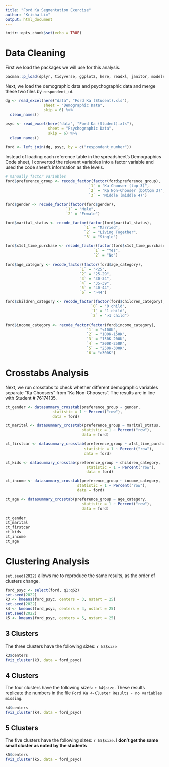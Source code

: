 ```yaml
---
title: "Ford Ka Segmentation Exercise"
author: "Krisha Lim"
output: html_document
---
```


```r
knitr::opts_chunk$set(echo = TRUE)
```

# Data Cleaning

First we load the packages we will use for this analysis.

```r
pacman::p_load(dplyr, tidyverse, ggplot2, here, readxl, janitor, modelsummary, kableExtra, cluster, factoextra)
```

Next, we load the demographic data and psychographic data and merge these two files by `respondent_id`.

```r
dg <- read_excel(here("data", "Ford Ka (Student).xls"), 
                 sheet = "Demographic Data", 
                 skip = 6) %>%
  clean_names()

psyc <- read_excel(here("data", "Ford Ka (Student).xls"), 
                   sheet = "Psychographic Data", 
                   skip = 6) %>%
  clean_names()

ford <- left_join(dg, psyc, by = c("respondent_number"))
```

Instead of loading each reference table in the spreadsheet's Demographics Code sheet, I converted the relevant variables into a factor variable and used the code sheet's information as the levels.

```r
# manually factor variables
ford$preference_group <- recode_factor(factor(ford$preference_group), 
                                     `1` = "Ka Chooser (top 3)",
                                     `2` = "Ka Non-Chooser (bottom 3)",
                                     `3` = "Middle (middle 4)")

ford$gender <- recode_factor(factor(ford$gender), 
                           `1` = "Male",
                           `2` = "Female")

ford$marital_status <- recode_factor(factor(ford$marital_status), 
                                   `1` = "Married", 
                                   `2` = "Living Together", 
                                   `3` = "Single")

ford$x1st_time_purchase <- recode_factor(factor(ford$x1st_time_purchase), 
                                       `1` = "Yes", 
                                       `2` = "No")

ford$age_category <- recode_factor(factor(ford$age_category), 
                                 `1` = "<25", 
                                 `2` = "25-29", 
                                 `3` = "30-34", 
                                 `4` = "35-39", 
                                 `5` = "40-44", 
                                 `6` = ">44")

ford$children_category <- recode_factor(factor(ford$children_category), 
                                      `0` = "0 child", 
                                      `1` = "1 child", 
                                      `2` = ">1 child")

ford$income_category <- recode_factor(factor(ford$income_category), 
                                    `1` = "<100K", 
                                    `2` = "100K-150K", 
                                    `3` = "150K-200K",
                                    `4` = "200K-250K", 
                                    `5` = "250K-300K", 
                                    `6`= ">300K")
```

# Crosstabs Analysis 

Next, we run crosstabs to check whether different demographic variables separate "Ka Choosers" from "Ka Non-Choosers". The results are in line with Student # 76174135. 

```r
ct_gender <- datasummary_crosstab(preference_group ~ gender, 
                     statistic = 1 ~ Percent("row"), 
                     data = ford)

ct_marital <- datasummary_crosstab(preference_group ~ marital_status, 
                                  statistic = 1 ~ Percent("row"), 
                                  data = ford)

ct_firstcar <- datasummary_crosstab(preference_group ~ x1st_time_purchase, 
                                   statistic = 1 ~ Percent("row"), 
                                   data = ford)

ct_kids <- datasummary_crosstab(preference_group ~ children_category, 
                                    statistic = 1 ~ Percent("row"), 
                                    data = ford)

ct_income <- datasummary_crosstab(preference_group ~ income_category, 
                                statistic = 1 ~ Percent("row"), 
                                data = ford)

ct_age <- datasummary_crosstab(preference_group ~ age_category, 
                                  statistic = 1 ~ Percent("row"), 
                                  data = ford)
```

```r
ct_gender
ct_marital
ct_firstcar
ct_kids
ct_income
ct_age
```

# Clustering Analysis

`set.seed(2022)` allows me to reproduce the same results, as the order of clusters change.

```r
ford_psyc <- select(ford, q1:q62)
set.seed(2022)
k3 <- kmeans(ford_psyc, centers = 3, nstart = 25)  
set.seed(2022)
k4 <- kmeans(ford_psyc, centers = 4, nstart = 25)  
set.seed(2022)
k5 <- kmeans(ford_psyc, centers = 5, nstart = 25)  
```

## 3 Clusters

The three clusters have the following sizes: `r k3$size`
```r
k3$centers
fviz_cluster(k3, data = ford_psyc)
```

## 4 Clusters

The four clusters have the following sizes: `r k4$size`. These results replicate the numbers in the file `Ford Ka 4-Cluster Results - no variables missing`. 

```r
k4$centers
fviz_cluster(k4, data = ford_psyc)
```

## 5 Clusters

The five clusters have the following sizes: `r k5$size`. **I don't get the same small cluster as noted by the students**

```r
k5$centers
fviz_cluster(k5, data = ford_psyc)
```


